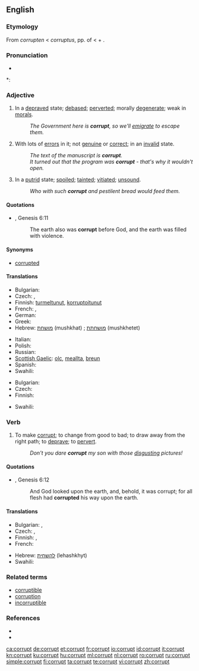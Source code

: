 {{wikipedia|dab=corrupt}}
==English==

===Etymology===
From {{etyl|enm}} ''corrupten'' < {{etyl|la}} ''corruptus'', pp. of {{term|corrumpere||to destroy, ruin, injure, spoil, corrupt, bribe|lang=la}} < {{term|com-||together}} + {{term|rumpere||to break in pieces}}.

===Pronunciation===
* {{audio|en-us-corrupt.ogg|Audio (US)}}

*: {{rhymes|ʌpt}}

===Adjective===
{{en-adj}}

# In a [[depraved]] state; [[debased]]; [[perverted]]; morally [[degenerate]]; weak in [[morals]].
#: ''The Government here is '''corrupt''', so we'll [[emigrate]] to escape them.''
# With lots of [[error]]s in it; not [[genuine]] or [[correct]]; in an [[invalid]] state.
#: ''The text of the manuscript is '''corrupt'''.''
#: ''It turned out that the program was '''corrupt''' - that's why it wouldn't open.''
# In a [[putrid]] state; [[spoiled]]; [[tainted]]; [[vitiated]]; [[unsound]].
#: ''Who with such '''corrupt''' and pestilent bread would feed them.''

====Quotations====
* {{RQ:Authorized Version}}, Genesis 6:11
*: The earth also was '''corrupt''' before God, and the earth was filled with violence.

====Synonyms====
* [[corrupted]]

====Translations====
{{trans-top|in a depraved state}}
* Bulgarian: {{t+|bg|покварен}}
* Czech: {{t|cs|zkažený}},  {{t|cs|zkorumpovaný}}
* Finnish: [[turmeltunut]], [[korruptoitunut]]
* French: {{t+|fr|corrompu}}, {{t+|fr|dévoyé}}
* German: {{t+|de|korrupt}}
* Greek: {{t+|el|διεφθαρμένος|m|tr=dieftharmenos}}
* Hebrew: [[מושחת]] (mushkhat) {{m}}; [[מושחתת]] (mushkhetet) {{f}}
{{trans-mid}}
* Italian: {{t+|it|corrotto|m}}
* Polish: {{t|pl|skorumpowany|m}}
* Russian: {{t|ru|коррумпированный|tr=korrumpírovannyj}}
* [[Scottish Gaelic]]: [[olc]], [[meallta]], [[breun]]
* Spanish: {{t+|es|corrupto}}
* Swahili: {{t+|sw|paramidi|xs=Swahili}}
{{trans-bottom}}

{{trans-top|with lots of errors in it}}
* Bulgarian: {{t|bg|развален}}
* Czech: {{t|cs|porušený}}
* Finnish: {{t-|fi|korruptoitunut}}
{{trans-mid}}
* Swahili: {{t+|sw|paramidi|xs=Swahili}}
{{trans-bottom}}

===Verb===
{{en-verb}}

# {{transitive}} To make [[#Adjective|corrupt]]; to change from good to bad; to draw away from the right path; to [[deprave]]; to [[pervert]].
#: ''Don't you dare '''corrupt''' my son with those [[disgusting]] pictures!''

====Quotations====
* {{RQ:Authorized Version}}, Genesis 6:12
*: And God looked upon the earth, and, behold, it was corrupt; for all flesh had '''corrupted''' his way upon the earth.

====Translations====
{{trans-top|to change from good to bad}}
* Bulgarian: {{t|bg|развалям}},  {{t|bg|развращавам}}
* Czech: {{t-|cs|zkazit}},  {{t|cs|narušit}}
* Finnish: {{t+|fi|turmella}}, {{t-|fi|korruptoida}}
* French: {{t+|fr|corrompre}}
{{trans-mid}}
* Hebrew: [[להשחית]] (lehashkhyt)
* Swahili: {{t+|sw|paramidi|xs=Swahili}}
{{trans-bottom}}

===Related terms===
* [[corruptible]]
* [[corruption]]
* [[incorruptible]]

===References===
* {{R:Century 1911}}
* {{R:Webster 1913}}

[[ca:corrupt]]
[[de:corrupt]]
[[et:corrupt]]
[[fr:corrupt]]
[[io:corrupt]]
[[id:corrupt]]
[[it:corrupt]]
[[kn:corrupt]]
[[ku:corrupt]]
[[hu:corrupt]]
[[ml:corrupt]]
[[nl:corrupt]]
[[ro:corrupt]]
[[ru:corrupt]]
[[simple:corrupt]]
[[fi:corrupt]]
[[ta:corrupt]]
[[te:corrupt]]
[[vi:corrupt]]
[[zh:corrupt]]